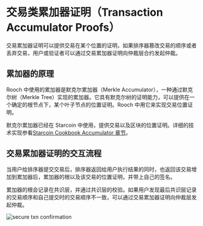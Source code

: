 # 交易类累加器证明（Transaction Accumulator Proofs）

交易累加器证明可以提供交易在某个位置的证明，如果排序器篡改交易的顺序或者丢弃交易，用户或验证者可以通过交易累加器证明向仲裁层合约发起仲裁。

## 累加器的原理

Rooch 中使用的累加器是默克尔累加器（Merkle Accumulator），一种通过默克尔树（Merkle Tree）实现的累加器。它具有默克尔树的证明能力，可以提供在一个确定的根节点下，某个叶子节点的位置证明。Rooch 中用它来实现交易位置证明。

默克尔累加器已经在 Starcoin 中使用，提供交易以及区块的位置证明。详细的技术实现参看[Starcoin Cookbook Accumulator 章节](https://cookbook.starcoin.org/zh/docs/concepts/accumulator/)。

## 交易累加器证明的交互流程

当用户给排序器提交交易后，排序器返回给用户执行结果的同时，也返回该交易增加到累加器后，累加器的根以及该交易的位置证明，并带上自己的签名。

累加器的根会记录在共识层，并通过共识层的校验。如果用户发现最后共识层记录的交易顺序和自己提交时的交易顺序不一致，可以通过交易累加器证明向仲裁层发起仲裁。

![secure txn confirmation](/diagram/rooch-secure-txn-confirmation.svg)
